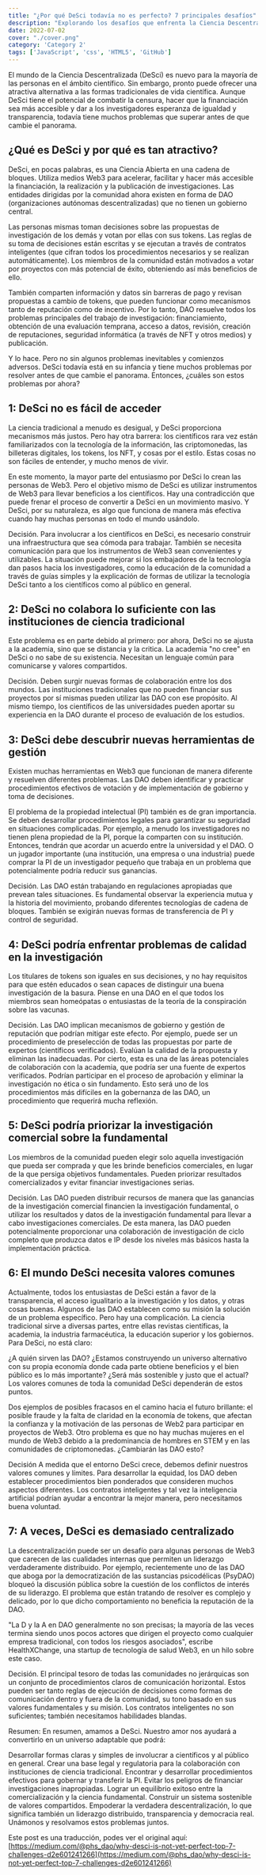 ```yaml
---
title: "¿Por qué DeSci todavía no es perfecto? 7 principales desafíos"
description: "Explorando los desafíos que enfrenta la Ciencia Descentralizada (DeSci) en su camino hacia la perfección y la transformación del panorama científico."
date: 2022-07-02
cover: "./cover.png"
category: 'Category 2'
tags: ['JavaScript', 'css', 'HTML5', 'GitHub']
---
```


El mundo de la Ciencia Descentralizada (DeSci) es nuevo para la mayoría de las personas en el ámbito científico. Sin embargo, pronto puede ofrecer una atractiva alternativa a las formas tradicionales de vida científica. Aunque DeSci tiene el potencial de combatir la censura, hacer que la financiación sea más accesible y dar a los investigadores esperanza de igualdad y transparencia, todavía tiene muchos problemas que superar antes de que cambie el panorama.

## ¿Qué es DeSci y por qué es tan atractivo?

DeSci, en pocas palabras, es una Ciencia Abierta en una cadena de bloques. Utiliza medios Web3 para acelerar, facilitar y hacer más accesible la financiación, la realización y la publicación de investigaciones. Las entidades dirigidas por la comunidad ahora existen en forma de DAO (organizaciones autónomas descentralizadas) que no tienen un gobierno central.

Las personas mismas toman decisiones sobre las propuestas de investigación de los demás y votan por ellas con sus tokens. Las reglas de su toma de decisiones están escritas y se ejecutan a través de contratos inteligentes (que cifran todos los procedimientos necesarios y se realizan automáticamente). Los miembros de la comunidad están motivados a votar por proyectos con más potencial de éxito, obteniendo así más beneficios de ello.

También comparten información y datos sin barreras de pago y revisan propuestas a cambio de tokens, que pueden funcionar como mecanismos tanto de reputación como de incentivo. Por lo tanto, DAO resuelve todos los problemas principales del trabajo de investigación: financiamiento, obtención de una evaluación temprana, acceso a datos, revisión, creación de reputaciones, seguridad informática (a través de NFT y otros medios) y publicación.

Y lo hace. Pero no sin algunos problemas inevitables y comienzos adversos. DeSci todavía está en su infancia y tiene muchos problemas por resolver antes de que cambie el panorama. Entonces, ¿cuáles son estos problemas por ahora?

## 1: DeSci no es fácil de acceder

La ciencia tradicional a menudo es desigual, y DeSci proporciona mecanismos más justos. Pero hay otra barrera: los científicos rara vez están familiarizados con la tecnología de la información, las criptomonedas, las billeteras digitales, los tokens, los NFT, y cosas por el estilo. Estas cosas no son fáciles de entender, y mucho menos de vivir.

En este momento, la mayor parte del entusiasmo por DeSci lo crean las personas de Web3. Pero el objetivo mismo de DeSci es utilizar instrumentos de Web3 para llevar beneficios a los científicos. Hay una contradicción que puede frenar el proceso de convertir a DeSci en un movimiento masivo. Y DeSci, por su naturaleza, es algo que funciona de manera más efectiva cuando hay muchas personas en todo el mundo usándolo.

Decisión. Para involucrar a los científicos en DeSci, es necesario construir una infraestructura que sea cómoda para trabajar. También se necesita comunicación para que los instrumentos de Web3 sean convenientes y utilizables. La situación puede mejorar si los embajadores de la tecnología dan pasos hacia los investigadores, como la educación de la comunidad a través de guías simples y la explicación de formas de utilizar la tecnología DeSci tanto a los científicos como al público en general.

## 2: DeSci no colabora lo suficiente con las instituciones de ciencia tradicional

Este problema es en parte debido al primero: por ahora, DeSci no se ajusta a la academia, sino que se distancia y la critica. La academia "no cree" en DeSci o no sabe de su existencia. Necesitan un lenguaje común para comunicarse y valores compartidos.

Decisión. Deben surgir nuevas formas de colaboración entre los dos mundos. Las instituciones tradicionales que no pueden financiar sus proyectos por sí mismas pueden utilizar las DAO con ese propósito. Al mismo tiempo, los científicos de las universidades pueden aportar su experiencia en la DAO durante el proceso de evaluación de los estudios.

## 3: DeSci debe descubrir nuevas herramientas de gestión

Existen muchas herramientas en Web3 que funcionan de manera diferente y resuelven diferentes problemas. Las DAO deben identificar y practicar procedimientos efectivos de votación y de implementación de gobierno y toma de decisiones.

El problema de la propiedad intelectual (PI) también es de gran importancia. Se deben desarrollar procedimientos legales para garantizar su seguridad en situaciones complicadas. Por ejemplo, a menudo los investigadores no tienen plena propiedad de la PI, porque la comparten con su institución. Entonces, tendrán que acordar un acuerdo entre la universidad y el DAO. O un jugador importante (una institución, una empresa o una industria) puede comprar la PI de un investigador pequeño que trabaja en un problema que potencialmente podría reducir sus ganancias.

Decisión. Las DAO están trabajando en regulaciones apropiadas que prevean tales situaciones. Es fundamental observar la experiencia mutua y la historia del movimiento, probando diferentes tecnologías de cadena de bloques. También se exigirán nuevas formas de transferencia de PI y control de seguridad.

## 4: DeSci podría enfrentar problemas de calidad en la investigación

Los titulares de tokens son iguales en sus decisiones, y no hay requisitos para que estén educados o sean capaces de distinguir una buena investigación de la basura. Piense en una DAO en el que todos los miembros sean homeópatas o entusiastas de la teoría de la conspiración sobre las vacunas.

Decisión. Las DAO implican mecanismos de gobierno y gestión de reputación que podrían mitigar este efecto. Por ejemplo, puede ser un procedimiento de preselección de todas las propuestas por parte de expertos (científicos verificados). Evalúan la calidad de la propuesta y eliminan las inadecuadas. Por cierto, esta es una de las áreas potenciales de colaboración con la academia, que podría ser una fuente de expertos verificados. Podrían participar en el proceso de aprobación y eliminar la investigación no ética o sin fundamento. Esto será uno de los procedimientos más difíciles en la gobernanza de las DAO, un procedimiento que requerirá mucha reflexión.

## 5: DeSci podría priorizar la investigación comercial sobre la fundamental

Los miembros de la comunidad pueden elegir solo aquella investigación que pueda ser comprada y que les brinde beneficios comerciales, en lugar de la que persiga objetivos fundamentales. Pueden priorizar resultados comercializados y evitar financiar investigaciones serias.

Decisión. Las DAO pueden distribuir recursos de manera que las ganancias de la investigación comercial financien la investigación fundamental, o utilizar los resultados y datos de la investigación fundamental para llevar a cabo investigaciones comerciales. De esta manera, las DAO pueden potencialmente proporcionar una colaboración de investigación de ciclo completo que produzca datos e IP desde los niveles más básicos hasta la implementación práctica.

## 6: El mundo DeSci necesita valores comunes

Actualmente, todos los entusiastas de DeSci están a favor de la transparencia, el acceso igualitario a la investigación y los datos, y otras cosas buenas. Algunos de las DAO establecen como su misión la solución de un problema específico. Pero hay una complicación. La ciencia tradicional sirve a diversas partes, entre ellas revistas científicas, la academia, la industria farmacéutica, la educación superior y los gobiernos. Para DeSci, no está claro:

¿A quién sirven las DAO? ¿Estamos construyendo un universo alternativo con su propia economía donde cada parte obtiene beneficios y el bien público es lo más importante? ¿Será más sostenible y justo que el actual? Los valores comunes de toda la comunidad DeSci dependerán de estos puntos.

Dos ejemplos de posibles fracasos en el camino hacia el futuro brillante: el posible fraude y la falta de claridad en la economía de tokens, que afectan la confianza y la motivación de las personas de Web2 para participar en proyectos de Web3. Otro problema es que no hay muchas mujeres en el mundo de Web3 debido a la predominancia de hombres en STEM y en las comunidades de criptomonedas. ¿Cambiarán las DAO esto?

Decisión A medida que el entorno DeSci crece, debemos definir nuestros valores comunes y límites. Para desarrollar la equidad, los DAO deben establecer procedimientos bien ponderados que consideren muchos aspectos diferentes. Los contratos inteligentes y tal vez la inteligencia artificial podrían ayudar a encontrar la mejor manera, pero necesitamos buena voluntad.

## 7: A veces, DeSci es demasiado centralizado

La descentralización puede ser un desafío para algunas personas de Web3 que carecen de las cualidades internas que permiten un liderazgo verdaderamente distribuido. Por ejemplo, recientemente uno de las DAO que aboga por la democratización de las sustancias psicodélicas (PsyDAO) bloqueó la discusión pública sobre la cuestión de los conflictos de interés de su liderazgo. El problema que están tratando de resolver es complejo y delicado, por lo que dicho comportamiento no beneficia la reputación de la DAO.

"La D y la A en DAO generalmente no son precisas; la mayoría de las veces termina siendo unos pocos actores que dirigen el proyecto como cualquier empresa tradicional, con todos los riesgos asociados", escribe HealthXChange, una startup de tecnología de salud Web3, en un hilo sobre este caso.

Decisión. El principal tesoro de todas las comunidades no jerárquicas son un conjunto de procedimientos claros de comunicación horizontal. Estos pueden ser tanto reglas de ejecución de decisiones como formas de comunicación dentro y fuera de la comunidad, su tono basado en sus valores fundamentales y su misión. Los contratos inteligentes no son suficientes; también necesitamos habilidades blandas.

Resumen: En resumen, amamos a DeSci. Nuestro amor nos ayudará a convertirlo en un universo adaptable que podrá:

Desarrollar formas claras y simples de involucrar a científicos y al público en general. Crear una base legal y regulatoria para la colaboración con instituciones de ciencia tradicional. Encontrar y desarrollar procedimientos efectivos para gobernar y transferir la PI. Evitar los peligros de financiar investigaciones inapropiadas. Lograr un equilibrio exitoso entre la comercialización y la ciencia fundamental. Construir un sistema sostenible de valores compartidos. Empoderar la verdadera descentralización, lo que significa también un liderazgo distribuido, transparencia y democracia real. Unámonos y resolvamos estos problemas juntos.

Este post es una traducción, podes ver el original aquí: [https://medium.com/@phs_dao/why-desci-is-not-yet-perfect-top-7-challenges-d2e601241266](https://medium.com/@phs_dao/why-desci-is-not-yet-perfect-top-7-challenges-d2e601241266)